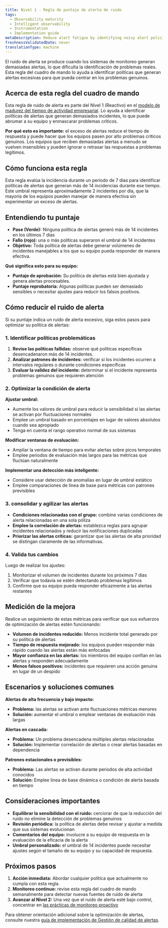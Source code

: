 ```yaml
---
title: Nivel 1 - Regla de puntaje de alerta de ruido
tags:
  - Observability maturity
  - Intelligent observability
  - Instrumentation
  - Implementation guide
metaDescription: Reduce alert fatigue by identifying noisy alert policies that generate excessive incidents
freshnessValidatedDate: never
translationType: machine
---
```


El ruido de alerta se produce cuando los sistemas de monitoreo generan demasiadas alertas, lo que dificulta la identificación de problemas reales. Esta regla del cuadro de mando lo ayuda a identificar políticas que generan alertas excesivas para que pueda centrar en los problemas genuinos.

## Acerca de esta regla del cuadro de mando

Esta regla de ruido de alerta es parte del Nivel 1 (Reactivo) en el [modelo de madurez del tiempo de actividad empresarial](/docs/new-relic-solutions/observability-maturity/business-uptime/introduction). Lo ayuda a identificar políticas de alertas que generan demasiados incidentes, lo que puede abrumar a su equipo y enmascarar problemas críticos.

**Por qué esto es importante:** el exceso de alertas reduce el tiempo de respuesta y puede hacer que los equipos pasen por alto problemas críticos genuinos. Los equipos que reciben demasiadas alertas a menudo se vuelven insensibles y pueden ignorar o retrasar las respuestas a problemas legítimos.

## Cómo funciona esta regla

Esta regla evalúa la incidencia durante un periodo de 7 días para identificar políticas de alertas que generan más de 14 incidencias durante ese tiempo. Este umbral representa aproximadamente 2 incidentes por día, que la mayoría de los equipos pueden manejar de manera efectiva sin experimentar un exceso de alertas.

## Entendiendo tu puntaje

* **Pase (Verde):** Ninguna política de alertas generó más de 14 incidentes en los últimos 7 días
* **Fallo (rojo):** una o más políticas superaron el umbral de 14 incidentes
* **Objetivo:** Toda política de alertas debe generar volúmenes de incidentes manejables a los que su equipo pueda responder de manera efectiva.

**Qué significa esto para su equipo:**

* **Puntaje de aprobación:** Su política de alertas está bien ajustada y genera alertas procesables.
* **Puntaje reprobatoria:** Algunas políticas pueden ser demasiado sensibles o necesitar ajustes para reducir los falsos positivos.

## Cómo reducir el ruido de alerta

Si su puntaje indica un ruido de alerta excesivo, siga estos pasos para optimizar su política de alertas:

### 1. Identificar políticas problemáticas

1. **Revise las políticas fallidas:** observe qué políticas específicas desencadenaron más de 14 incidentes.
2. **Analizar patrones de incidentes:** verificar si los incidentes ocurren a intervalos regulares o durante condiciones específicas
3. **Evaluar la validez del incidente:** determinar si el incidente representa problemas genuinos que requieren atención

### 2. Optimizar la condición de alerta

**Ajustar umbral:**

* Aumente los valores de umbral para reducir la sensibilidad si las alertas se activan por fluctuaciones normales
* Emplee un umbral basado en porcentajes en lugar de valores absolutos cuando sea apropiado
* Tenga en cuenta el rango operativo normal de sus sistemas

**Modificar ventanas de evaluación:**

* Ampliar la ventana de tiempo para evitar alertas sobre picos temporales
* Emplee periodos de evaluación más largos para las métricas que fluctúan naturalmente

**Implementar una detección más inteligente:**

* Considere usar detección de anomalías en lugar de umbral estático
* Emplee comparaciones de línea de base para métricas con patrones previsibles

### 3. consolidar y agilizar las alertas

* **Condiciones relacionadas con el grupo:** combine varias condiciones de alerta relacionadas en una sola póliza
* **Emplee la correlación de alertas:** establezca reglas para agrupar incidentes relacionados y reducir las notificaciones duplicadas
* **Priorizar las alertas críticas:** garantizar que las alertas de alta prioridad se distingan claramente de las informativas.

### 4. Valida tus cambios

Luego de realizar los ajustes:

1. Monitorizar el volumen de incidentes durante los próximos 7 días
2. Verificar que todavía se estén detectando problemas legítimos
3. Confirme que su equipo pueda responder eficazmente a las alertas restantes

## Medición de la mejora

Realice un seguimiento de estas métricas para verificar que sus esfuerzos de optimización de alertas estén funcionando:

* **Volumen de incidentes reducido:** Menos incidente total generado por su política de alertas
* **Tiempo de respuesta mejorado:** los equipos pueden responder más rápido cuando las alertas están más enfocadas
* **Mayor confianza en las alertas:** los miembros del equipo confían en las alertas y responden adecuadamente
* **Menos falsos positivos:** incidentes que requieren una acción genuina en lugar de un despido

## Escenarios y soluciones comunes

**Alertas de alta frecuencia y bajo impacto:**

* **Problema:** las alertas se activan ante fluctuaciones métricas menores
* **Solución:** aumentar el umbral o emplear ventanas de evaluación más largas

**Alertas en cascada:**

* **Problema:** Un problema desencadena múltiples alertas relacionadas
* **Solución:** Implementar correlación de alertas o crear alertas basadas en dependencia

**Patrones estacionales o previsibles:**

* **Problema:** Las alertas se activan durante periodos de alta actividad conocidos
* **Solución:** Emplee línea de base dinámica o condición de alerta basada en tiempo

## Consideraciones importantes

* **Equilibrar la sensibilidad con el ruido:** cerciorar de que la reducción del ruido no elimine la detección de problemas genuinos
* **Revisión periódica:** la política de alertas debe revisar y ajustar a medida que sus sistemas evolucionan
* **Comentarios del equipo:** involucre a su equipo de respuesta en la evaluación de la eficacia de la alerta
* **Umbral personalizado:** el umbral de 14 incidentes puede necesitar ajustes según el tamaño de su equipo y su capacidad de respuesta.

## Próximos pasos

1. **Acción inmediata:** Abordar cualquier política que actualmente no cumpla con esta regla.
2. **Monitoreo continuo:** revise esta regla del cuadro de mando semanalmente para detectar nuevas fuentes de ruido de alerta
3. **Avanzar al Nivel 2:** Una vez que el ruido de alerta esté bajo control, concentrar en [las prácticas de monitoreo proactivo](/docs/new-relic-solutions/observability-maturity/business-uptime/introduction#level-2-proactive-approach)

Para obtener orientación adicional sobre la optimización de alertas, consulte nuestra [guía de implementación de Gestión de calidad de alertas](/docs/new-relic-solutions/observability-maturity/uptime-performance-reliability/aqm-implementation-guide/).